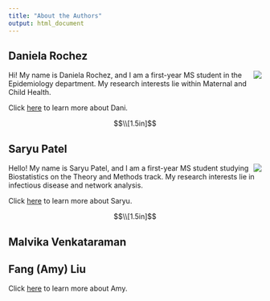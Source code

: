 ```yaml
---
title: "About the Authors"
output: html_document
---
```


## Daniela Rochez

<image src="images/dani.JPEG" align="right" />

Hi! My name is Daniela Rochez, and I am a first-year MS student in the Epidemiology department. My research interests lie within Maternal and Child Health.

Click [here](https://dr3168.github.io/index.html) to learn more about Dani.

$$\\[1.5in]$$

## Saryu Patel

<image src="images/saryu.jpeg" align="right" />

Hello! My name is Saryu Patel, and I am a first-year MS student studying Biostatistics on the Theory and Methods track. My research interests lie in infectious disease and network analysis.

Click [here](https://ssp35.github.io) to learn more about Saryu.

$$\\[1.5in]$$

## Malvika Venkataraman


## Fang (Amy) Liu


Click [here](https://amyfliu.github.io/amy.github.io/index.html) to learn more about Amy.